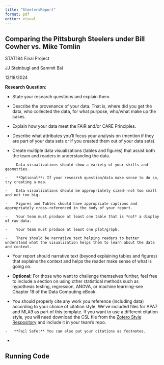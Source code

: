 ```yaml
---
title: "SteelersReport"
format: pdf
editor: visual
---
```


## Comparing the Pittsburgh Steelers under Bill Cowher vs. Mike Tomlin

STAT184 Final Project

JJ Steinbugl and Sammit Bal

12/18/2024

**Research Question:**

-   State your research questions and explain them.

-   Describe the provenance of your data. That is, where did you get the data, who collected the data, for what purpose, who/what make up the cases.

-   Explain how your data meet the FAIR and/or CARE Principles.

-   Describe what attributes you'll focus your analysis on (mention if they are part of your data sets or if you created them out of your data sets).

-   Create multiple data visualizations (tables and figures) that assist both the team and readers in understanding the data.

```         
-    Data visualizations should show a variety of your skills and geometries.

-    **Optional**: If your research question/data make sense to do so, try creating a map.

-    Data visualizations should be appropriately sized--not too small and not too big.

-    Figures and Tables should have appropriate captions and appropriately cross-referenced in the body of your report.

-    Your team must produce at least one table that is *not* a display of raw data.

-    Your team must produce at least one plot/graph.

-    There should be narrative text helping readers to better understand what the visualization helps them to learn about the data and context.
```

-   Your report should narrative text (beyond explaining tables and figures) that explains the context and helps the reader make sense of what is going on.

-   **Optional:** For those who want to challenge themselves further, feel free to include a section on using other statistical methods such as hypothesis testing, regression, ANOVA, or machine learning--see Chapter 18 of the Data Computing eBook.

-   You should properly cite any work you reference (including data) according to your choice of citation style. We've included files for APA7 and MLA9 as part of this template. If you want to use a different citation style, you will need download the CSL file from the [Zotero Style Respository](https://www.zotero.org/styles/) and include it in your team's repo.

```         
-   **Fail Safe:** You can also put your citations as footnotes.
```

-   

## Running Code

